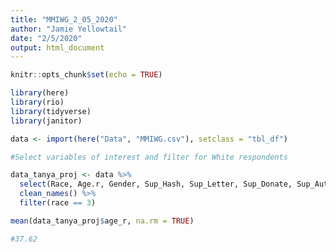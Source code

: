 ```yaml
---
title: "MMIWG_2_05_2020"
author: "Jamie Yellowtail"
date: "2/5/2020"
output: html_document
---
```


```r
knitr::opts_chunk$set(echo = TRUE)
```

```r

library(here)
library(rio)
library(tidyverse)
library(janitor)

data <- import(here("Data", "MMIWG.csv"), setclass = "tbl_df")


```

```r

#Select variables of interest and filter for White respondents

data_tanya_proj <- data %>%
  select(Race, Age.r, Gender, Sup_Hash, Sup_Letter, Sup_Donate, Sup_Authority, Sup_Prosecute, Sup_Access, Sup_Training, NtvInvisibility_1, NtvInvisibility_2, NtvInvisibility_3, NtvInvisibility_4, NtvInvisibility_5, NtvInvisibility_6, IN_Violence, Invisibility1_13, Invisibility1_14, Invisibility1_15, Invisibility1_16, Invisibility1_17, Invisibility1_18) %>%
  clean_names() %>%
  filter(race == 3)

```

```r


mean(data_tanya_proj$age_r, na.rm = TRUE)

#37.62

```

